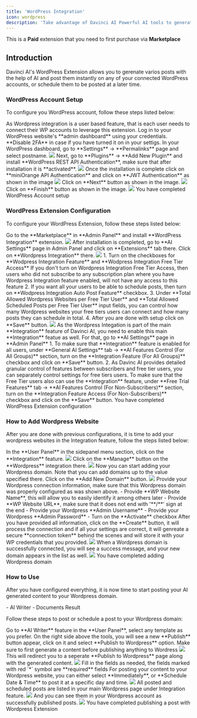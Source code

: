```yaml
---
title: 'WordPress Integration'
icon: wordpress
description: 'Take advantage of Davinci AI Powerful AI tools to generate posts for your Wordpress websites.'
---
```


<Warning>This is a **Paid** extension that you need to first purchase via **Marketplace**</Warning>

## Introduction

Davinci AI's WordPress Extension allows you to gerenate varios posts with the help of AI and post them instantly on any of your connected WordPress accounts, or schedule them to be posted at a later time. 

### WordPress Account Setup

To configure you WordPress account, follow these steps listed below:

<Steps>
  <Step title="Step 1">
    As Wordpress integration is a user based feature, that is each user needs to connect their WP accounts to leverage this extension. 
  </Step>
  <Step title="Step 2">
    Log in to your WordPress website's **admin dashboard** using your credentials.
  </Step>
  <Step title="Step 3">
   **Disable 2FA** in case if you have turned it on in your settigs.
  </Step>
   <Step title="Step 4">
    In your WordPress dashboard, go to **Settings** -> **Permalinks** page and select postname.
    <img src="/images/extensions/wordpress/wp-1.png" />
  </Step>
  <Step title="Step 5">
     Next, go to **Plugins** -> **Add New Plugin** and install **WordPress REST API Authentication**, make sure that after installation it is **activated**.
    <img src="/images/extensions/wordpress/wp-2.png" />
  </Step>
  <Step title="Step 6">
     Once the installation is complete click on **miniOrange API Authentication** and click on **JWT Authentication** as shown in the image
     <img src="/images/extensions/wordpress/wp-3.png" />
  </Step>
  <Step title="Step 7">
     Click on **Next** button as shown in the image.
     <img src="/images/extensions/wordpress/wp-4.png" />
  </Step>
  <Step title="Step 8">
     Click on **Finish** button as shown in the image.
     <img src="/images/extensions/wordpress/wp-5.png" />
  </Step>
  <Step title="Step 7">
    <Check>You have completed WordPress Account setup</Check> 
  </Step>
</Steps>

### WordPress Extension Configuration 

To configure your WordPress Extension, follow these steps listed below:

<Steps>
  <Step title="Step 1">
    Go to the **Marketplace** in **Admin Panel** and install **WordPress Integration** extension.     
    <img src="/images/extensions/wordpress/wp-6.png" />    
  </Step>
  <Step title="Step 2">
    After installation is completed, go to **AI Settings** page in Admin Panel and click on **Extensions** tab there. Click on **Wordpress Integration** there. 
    <img src="/images/extensions/wordpress/wp-7.png" />
  </Step>
  <Step title="Step 3">
    1. Turn on the checkboxes for **Wodpress Integration Feature** and **Wodpress Integration Free Tier Access** 
        <Note>If you don't turn on Wordpress Integration Free Tier Access, then users who did not subscribe to any subscription plan where you have Wordpress Integration feature enabled, will not have any access to this feature</Note>
    2. If you want all your users to be able to schedule posts, then turn on **Wodpress Integration Auto Post Feature** checkbox. 
    3. Under **Total Allowed Wordpress Websites per Free Tier User** and **Total Allowed Scheduled Posts per Free Tier User** input fields, you can control how many Wordpress websites your free tiers users can connect and how many posts they can schedule in total. 
    4. After you are done with setup click on **Save** button.
    <img src="/images/extensions/wordpress/wp-8.png" />
  </Step>
   <Step title="Step 4">
    As the Wordpress Integation is part of the main **Integration** feature of Davinci AI, you need to enable this main **Integration** featue as well. 
    For that, go to **AI Settings** page in **Admin Panel**
  </Step>
  <Step title="Step 5">
    1. To make sure that **Integration** feature is enabled for all users, under **General AI Settings** tab -> **AI Features Control (For All Groups)** section, turn on the **Integration Feature (For All Groups)** checkbox and click on **Save** button.
    2. As Davinc AI provides detailed granular control of features between subscribers and free tier users, you can separately control settings for free tiers users. To make sure that the Free Tier users also can use the **Integration** feature, under **Free Trial Features** tab -> **AI Features Control (For Non-Subscribers)** section, turn on the **Integration Feature Access (For Non-Subscribers)** checkbox and click on the **Save** button. 
  </Step>
  <Step title="Step 6">
    <Check>You have completed WordPress Extension configuration</Check> 
  </Step>
</Steps>

### How to Add Wordpress Website

After you are done with previous configurations, it is time to add your wordpress websites in the Integration feature, follow the steps listed below:

<Steps>
  <Step title="Step 1">
    In the **User Panel** in the sidepanel menu section, click on the **Integration** feature.    
    <img src="/images/extensions/wordpress/wp-9.png" />    
  </Step>
  <Step title="Step 2">
    Click on the **Manage** button on the **Wordpress** integration there. 
    <img src="/images/extensions/wordpress/wp-10.png" />
  </Step>
  <Step title="Step 3">
    Now you can start adding your Wordpress domain. Note that you can add domains up to the value specified there. Click on the **Add New Domain** button. 
    <img src="/images/extensions/wordpress/wp-11.png" />
  </Step>
   <Step title="Step 4">
    Provide your Wordpress connection information, make sure that this Wordpress domain was properly configured as was shown above. 
    - Provide **WP Website Name**, this will allow you to easily identify it among others later
    - Provide **WP Website URL**, make sure that it does not end with '**/**' sign at the end
    - Provide your Wordpress **Admin Username**
    - Provide your Wordpress **Admin Password**
    - Turn on the **Activate** checkbox
    After you have provided all information, click on the **Create** button, it will process the connection and if all your settings are correct, it will genreate a secure **connection token** behind the scenes and will store it with your WP credentials that you provided. 
     <img src="/images/extensions/wordpress/wp-12.png" />
  </Step>
  <Step title="Step 5">
    When a Wordpress domain is successfully connected, you will see a success message, and your new domain appears in the list as well. 
    <img src="/images/extensions/wordpress/wp-13.png" />
  </Step>
  <Step title="Step 6">
    <Check>You have completed adding Wordpress domain</Check> 
  </Step>
</Steps>

### How to Use

After you have configured everything, it is now time to start posting your AI generated content to your Wordpress domain. 

<Card title="The AI tools that support posting to Wordpress" >
- AI Writer
- Documents Result
</Card>

Follow these steps to post or schedule a post to your Wordpress domain:

<Steps>
  <Step title="Step 1">
    Go to **AI Writer** feature in the **User Panel**, select any template as you prefer.       
  </Step>
  <Step title="Step 2">
    On the right side above the tools, you will see a new **Publish** button appear, click on it and select **Publish to Wordpress** option. 
    <Info>Make sure to first generate a content before publishing anything to Wordress</Info>
    <img src="/images/extensions/wordpress/wp-14.png" />
  </Step>
  <Step title="Step 3">
    This will redirect you to a seperate **Publish to Wordpress** page along with the generated content.  
    <img src="/images/extensions/wordpress/wp-15.png" />
  </Step>
   <Step title="Step 4">
    Fill in the fields as needed, the fields marked with red `*` symbol are **required** fields
  </Step>
  <Step title="Step 5">
    For posting your content to your Wordpress website, you can either select **Immediately**, or **Schedule Date & Time** to post it at a specific day and time. 
    <img src="/images/extensions/wordpress/wp-16.png" />
  </Step>
   <Step title="Step 6">
    All posted and scheduled posts are listed in your main Wordpress page under Integration feature.  
    <img src="/images/extensions/wordpress/wp-17.png" />
  </Step>
  <Step title="Step 7">
    And you can see them in your Wordpress account as successfully published posts. 
    <img src="/images/extensions/wordpress/wp-18.png" />
  </Step>
  <Step title="Step 8">
    <Check>You have completed publishing a post with Wordpress Extension</Check> 
  </Step>
</Steps>